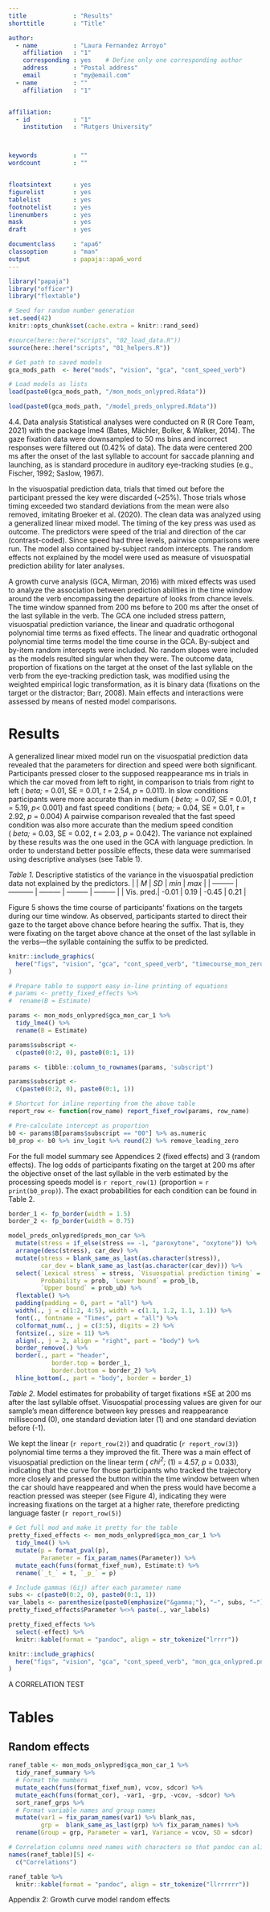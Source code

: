 ```yaml
---
title             : "Results"
shorttitle        : "Title"

author: 
  - name          : "Laura Fernandez Arroyo"
    affiliation   : "1"
    corresponding : yes    # Define only one corresponding author
    address       : "Postal address"
    email         : "my@email.com"
  - name          : ""
    affiliation   : "1"


affiliation:
  - id            : "1"
    institution   : "Rutgers University"



keywords          : ""
wordcount         : ""


floatsintext      : yes
figurelist        : yes
tablelist         : yes
footnotelist      : yes
linenumbers       : yes
mask              : yes
draft             : yes

documentclass     : "apa6"
classoption       : "man"
output            : papaja::apa6_word
---
```


```r
library("papaja")
library("officer")
library("flextable")
```

```r
# Seed for random number generation
set.seed(42)
knitr::opts_chunk$set(cache.extra = knitr::rand_seed)
```

```r
#source(here::here("scripts", "02_load_data.R"))
source(here::here("scripts", "01_helpers.R"))

# Get path to saved models
gca_mods_path  <- here("mods", "vision", "gca", "cont_speed_verb")

# Load models as lists
load(paste0(gca_mods_path, "/mon_mods_onlypred.Rdata")) 

load(paste0(gca_mods_path, "/model_preds_onlypred.Rdata"))


```

4.4. Data analysis 
Statistical analyses were conducted on R (R Core Team, 2021) with the package lme4 (Bates, Mächler, Bolker, & Walker, 2014). The gaze fixation data were downsampled to 50 ms bins and incorrect responses were filtered out (0.42% of data). The data were centered 200 ms after the onset of the last syllable to account for saccade planning and launching, as is standard procedure in auditory eye-tracking studies (e.g., Fischer, 1992; Saslow, 1967).

In the visuospatial prediction data, trials that timed out before the participant pressed the key were discarded (~25%). Those trials whose timing exceeded two standard deviations from the mean were also removed, imitating Broeker et al. (2020). The clean data was analyzed using a generalized linear mixed model. The timing of the key press was used as outcome. The predictors were speed of the trial and direction of the car (contrast-coded). Since speed had three levels, pairwise comparisons were run. The model also contained by-subject random intercepts. The random effects not explained by the model were used as measure of visuospatial prediction ability for later analyses.

A growth curve analysis (GCA, Mirman, 2016) with mixed effects was used to analyze the association between prediction abilities in the time window around the verb encompassing the departure of looks from chance levels. 
The time window spanned from 200 ms before to 200 ms after the onset of the last syllable in the verb. 
The GCA one included stress pattern, visuospatial prediction variance, the linear and quadratic orthogonal polynomial time terms as fixed effects.
The linear and quadratic orthogonal polynomial time terms model the time course in the GCA. 
By-subject and by-item random intercepts were included. 
No random slopes were included as the models resulted singular when they were.
The outcome data, proportion of fixations on the target at the onset of the last syllable on the verb from the eye-tracking prediction task, was modified using the weighted empirical logic transformation, as it is binary data (fixations on the target or the distractor; Barr, 2008).
Main effects and interactions were assessed by means of nested model comparisons. 

# Results
A generalized linear mixed model run on the visuospatial prediction data revealed that the parameters for direction and speed were both significant.
Participants pressed closer to the supposed reappearance ms in trials in which the car moved from left to right, in comparison to trials from right to left (<em>&nbsp;beta;</em>&nbsp;=&nbsp;0.01, SE = 0.01, *t* = 2.54, *p* = 0.011).
In slow conditions participants were more accurate than in medium (<em>&nbsp;beta;</em>&nbsp;=&nbsp;0.07, SE = 0.01, *t* = 5.19, *p*< 0.001) and fast speed conditions (<em>&nbsp;beta;</em>&nbsp;=&nbsp;0.04, SE = 0.01, *t* = 2.92, *p* = 0.004)
A pairwise comparison revealed that the fast speed condition was also more accurate than the medium speed condition (<em>&nbsp;beta;</em>&nbsp;=&nbsp;0.03, SE = 0.02, *t* = 2.03, *p* = 0.042).
The variance not explained by these results was the one used in the GCA with language prediction.
In order to understand better possible effects, these data were summarised using descriptive analyses (see Table 1).

*Table 1.* 
Descriptive statistics of the variance in the visuospatial prediction data not explained by the predictors.
|           |   _M_       |   _SD_    |   _min_   |   _max_   |
| --------- | ----------- | --------- | --------- | --------- |
| Vis. pred.| -0.01       | 0.19      | -0.45     | 0.21      |

Figure 5 shows the time course of participants’ fixations on the targets during our time window. 
As observed, participants started to direct their gaze to the target above chance before hearing the suffix. 
That is, they were fixating on the target above chance at the onset of the last syllable in the verbs—the syllable containing the suffix to be predicted.

```r
knitr::include_graphics(
  here("figs", "vision", "gca", "cont_speed_verb", "timecourse_mon_zero0.png")
)
```

```r
# Prepare table to support easy in-line printing of equations
# params <- pretty_fixed_effects %>% 
#  rename(B = Estimate)

params <- mon_mods_onlypred$gca_mon_car_1 %>% 
  tidy_lme4() %>% 
  rename(B = Estimate)

params$subscript <- 
  c(paste0(0:2, 0), paste0(0:1, 1))

params <- tibble::column_to_rownames(params, 'subscript')

params$subscript <- 
  c(paste0(0:2, 0), paste0(0:1, 1))

# Shortcut for inline reporting from the above table
report_row <- function(row_name) report_fixef_row(params, row_name)

# Pre-calculate intercept as proportion
b0 <- params$B[params$subscript == "00"] %>% as.numeric
b0_prop <- b0 %>% inv_logit %>% round(2) %>% remove_leading_zero

```

For the full model summary see Appendices 2 (fixed effects) and 3 (random effects).
The log odds of participants fixating on the target at 200 ms after the objective onset of the last syllable in the verb estimated by the processing speeds model is `r report_row(1)` (proportion = `r print(b0_prop)`).
The exact probabilities for each condition can be found in Table 2.

```r

border_1 <- fp_border(width = 1.5)
border_2 <- fp_border(width = 0.75)

model_preds_onlypred$preds_mon_car %>% 
  mutate(stress = if_else(stress == -1, "paroxytone", "oxytone")) %>% 
  arrange(desc(stress), car_dev) %>% 
  mutate(stress = blank_same_as_last(as.character(stress)),
         car_dev = blank_same_as_last(as.character(car_dev))) %>%
  select(`Lexical stress` = stress, `Visuospatial prediction timing` = car_dev,
         Probability = prob, `Lower bound` = prob_lb, 
         `Upper bound` = prob_ub) %>% 
  flextable() %>% 
  padding(padding = 0, part = "all") %>% 
  width(., j = c(1:2, 4:5), width = c(1.1, 1.2, 1.1, 1.1)) %>% 
  font(., fontname = "Times", part = "all") %>%
  colformat_num(., j = c(3:5), digits = 2) %>%
  fontsize(., size = 11) %>% 
  align(., j = 2, align = "right", part = "body") %>%
  border_remove(.) %>%  
  border(., part = "header", 
            border.top = border_1,
            border.bottom = border_2) %>% 
  hline_bottom(., part = "body", border = border_1)
```

*Table 2.* Model estimates for probability of target fixations ±SE 
at 200 ms after the last syllable offset. Visuospatial processing values are given for our sample's mean difference between key presses and reappearance millisecond (0), one standard deviation later (1) and one standard deviation before (-1).

We kept the linear (`r report_row(2)`) and quadratic (`r report_row(3)`) polynomial time terms a they improved the fit.
There was a main effect of visuospatial prediction on the linear term (<em>&nbsp;chi^2^;</em>&nbsp;(1) =&nbsp;4.57, *p* = 0.033), indicating that the curve for those participants who tracked the trajectory more closely and pressed the button within the time window between when the car should have reappeared and when the press would have become a reaction pressed was steeper (see Figure 4), indicating they were increasing fixations on the target at a higher rate, therefore predicting language faster (`r report_row(5)`)


```r

# Get full mod and make it pretty for the table
pretty_fixed_effects <- mon_mods_onlypred$gca_mon_car_1 %>%  
  tidy_lme4() %>% 
  mutate(p = format_pval(p), 
         Parameter = fix_param_names(Parameter)) %>% 
  mutate_each(funs(format_fixef_num), Estimate:t) %>% 
  rename(`_t_` = t, `_p_` = p) 

# Include gammas (Gij) after each parameter name
subs <- c(paste0(0:2, 0), paste0(0:1, 1))
var_labels <- parenthesize(paste0(emphasize("&gamma;"), "~", subs, "~"))
pretty_fixed_effects$Parameter %<>% paste(., var_labels)

pretty_fixed_effects %>% 
  select(-effect) %>%
  knitr::kable(format = "pandoc", align = str_tokenize("lrrrr")) 


```


```r
knitr::include_graphics(
  here("figs", "vision", "gca", "cont_speed_verb", "mon_gca_onlypred.png")
)
```

A CORRELATION TEST

# Tables 

## Random effects

```r
ranef_table <- mon_mods_onlypred$gca_mon_car_1 %>% 
  tidy_ranef_summary %>% 
  # Format the numbers
  mutate_each(funs(format_fixef_num), vcov, sdcor) %>%
  mutate_each(funs(format_cor), -var1, -grp, -vcov, -sdcor) %>%
  sort_ranef_grps %>%
  # Format variable names and group names
  mutate(var1 = fix_param_names(var1) %>% blank_nas,
         grp =  blank_same_as_last(grp) %>% fix_param_names) %>% 
  rename(Group = grp, Parameter = var1, Variance = vcov, SD = sdcor)

# Correlation columns need names with characters so that pandoc can align them
names(ranef_table)[5] <- 
  c("Correlations")

ranef_table %>% 
  knitr::kable(format = "pandoc", align = str_tokenize("llrrrrrr"))
```

Appendix 2: Growth curve model random effects

